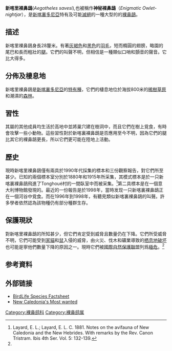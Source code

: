 {{Speciesbox
| name = 萨氏裸鼻鸱
| image = Aegothelessavesi.jpg
| image_caption = 由[[约瑟夫·斯米特|约瑟夫·斯米特]]绘制的新喀里裸鼻鴟
| status = CR
| status_system = IUCN3.1
| status_ref = <ref name = iucn>{{IUCN|id=22689559 |title=''Aegotheles savesi'' |assessors=[[BirdLife_International|BirdLife International]] |version=2013.2 |year=2013 |accessdate=26 November 2013}}</ref>
| genus = Aegotheles
| species = savesi
| authority = Layard & Layard, 1881
}}
'''新喀里裸鼻鴟'''(''Aegotheles savesi''),也被稱作'''神秘裸鼻鴟'''（''Enigmatic Owlet-nightjar''），是[[新喀裏多尼亞|新喀裏多尼亞]]特有及可能[[滅絕|滅絕]]的一種大型的的[[裸鼻鴟|裸鼻鴟]]。

==描述==
新喀里裸鼻鴟身長28釐米。有著[[灰褐色|灰褐色]]和[[黑色|黑色]]的[[羽毛|羽毛]]，短而橢圓的翅膀，略園的尾巴和長而粗壯的[[腿|腿]]。它們的叫聲不明，但相信是一種類似口哨和顫音的聲音。它比{{tsl|en|Australian owlet-nightjar|澳洲裸鼻鴟}}大得多。

==分佈及棲息地==
新喀里裸鼻鴟是[[新喀裏多尼亞|新喀裏多尼亞]]的[[特有種|特有種]]，它們的棲息地位於海拔800米的[[稀樹草原|稀樹草原]]和潮濕的[[森林|森林]]。

==習性==
其屬的其他成員均生活於高地中並將巢穴建在樹洞中，而且它們在樹上覓食，有時會攻擊一些小動物。這些習性對於新喀裏裸鼻鴟是否應用至今不明，因為它們的腿比其它的裸鼻鴟更長，所以它們更可能在陸地上活動。

==歷史==
現時新喀里裸鼻鴟僅有兩具於1990年代採集的標本和三份觀察報告，對它們所至甚少。已知的兩個標本室分別於1880年和1915年所采集，其模式標本是於一只新喀裏裸鼻鴟飛進了Tonghoué村的一間臥室中而被采集。<ref>Layard, E. L.; Layard, E. L. C. 1881. Notes on the avifauna of New Caledonia and the New Hebrides. With remarks by the Rev. Canon Tristram. Ibis 4th Ser. Vol. 5: 132-139.</ref>第二具標本是在一個意大利博物館發現的。最近的一份報告是於1998年，當時发现一只新喀裏裸鼻鴟正在一個河谷中覓食。而在1996年到1998年，有聽見類似新喀裏裸鼻鴟的叫聲。許多學者依然認為該物種仍有部分種群生存。

==保護現狀==
對新喀里裸鼻鴟的所知甚少，但它們肯定受到威脅且數量仍在下降。它們所受威脅不明，它們可能受到[[家貓|家貓]]和[[鼠|鼠]]入侵的威脅，由火災、伐木和礦業導致的[[栖息地破坏|栖息地破坏]]也可能是寧他們數量下降的原因之一。現時它們被[[國際自然保護聯盟|國際自然保護聯盟]]列爲[[極危|極危]]。<ref name = iucn/>

==参考資料==
{{Reflist}}
==外部链接==
*[http://www.birdlife.org/datazone/species/index.html?action=SpcHTMDetails.asp&sid=2328&m=0 BirdLife Species Factsheet] {{Wayback|url=http://www.birdlife.org/datazone/species/index.html?action=SpcHTMDetails.asp&sid=2328&m=0 |date=20090103074954 }}
*[http://www.birdlife.org/news/features/2006/05/new_caledonia.html New Caledonia's Most wanted] {{Wayback|url=http://www.birdlife.org/news/features/2006/05/new_caledonia.html |date=20180929232845 }}
{{Taxonbar|from=Q223290}}
[[Category:裸鼻鸱科|Category:裸鼻鸱科]]
[[Category:裸鼻鸱属|Category:裸鼻鸱属]]